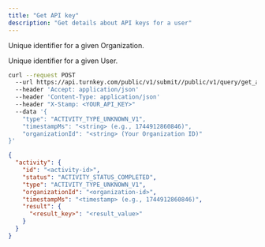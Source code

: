 ```yaml
---
title: "Get API key"
description: "Get details about API keys for a user"
---
```



<Authorizations />

<H3Bordered text="Body" />

<ParamField body="organizationId" type="string" required={true}><p>Unique identifier for a given Organization.</p></ParamField>
<ParamField body="userId" type="string" required={false}><p>Unique identifier for a given User.</p></ParamField>

<RequestExample>

```bash cURL
curl --request POST 
  --url https://api.turnkey.com/public/v1/submit//public/v1/query/get_api_keys 
  --header 'Accept: application/json' 
  --header 'Content-Type: application/json' 
  --header "X-Stamp: <YOUR_API_KEY>" 
  --data '{
    "type": "ACTIVITY_TYPE_UNKNOWN_V1",
    "timestampMs": "<string> (e.g., 1744912860846)",
    "organizationId": "<string> (Your Organization ID)"
}'
```

</RequestExample>

<ResponseExample>

```json 200
{
  "activity": {
    "id": "<activity-id>",
    "status": "ACTIVITY_STATUS_COMPLETED",
    "type": "ACTIVITY_TYPE_UNKNOWN_V1",
    "organizationId": "<organization-id>",
    "timestampMs": "<timestamp> (e.g., 1744912860846)",
    "result": {
      "<result_key>": "<result_value>"
    }
  }
}
```

</ResponseExample>
